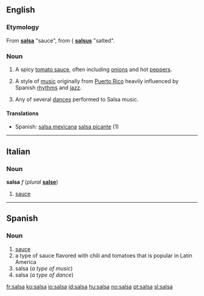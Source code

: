 ==English==
{{wikipedia}}
=== Etymology ===
From {{Sp.}} '''[[salsa]]''' "sauce", from {{{L.}} '''[[salsus]]''' "salted".

===Noun===
{{en-noun|s|-}}

# {{countable}} A spicy [[tomato sauce]], often including [[onion]]s and hot [[pepper]]s.
# {{context|uncountable|music}} A style of [[music]] originally from [[Puerto Rico]] heavily influenced by Spanish [[rhythm]]s and [[jazz]].
# {{context|countable|dance}} Any of several [[dances]] performed to Salsa music.

====Translations====
{{top}}
*Spanish: [[salsa mexicana|salsa mexicana]] [[salsa picante]] (1)
{{bottom}}

----

==Italian==
===Noun===
'''salsa''' ''f'' (''plural'' '''[[salse]]''')

#[[sauce]]

----

==Spanish==
===Noun===
{{es-noun-f}}

#[[sauce]]
#a type of sauce flavored with chili and tomatoes that is popular in Latin America
#salsa (''a type of music'')
#salsa (''a type of dance'')

[[fr:salsa]]
[[ko:salsa]]
[[io:salsa]]
[[id:salsa]]
[[hu:salsa]]
[[no:salsa]]
[[pt:salsa]]
[[sl:salsa]]